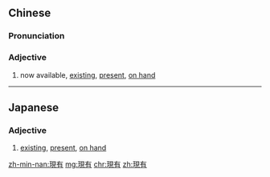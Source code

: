 {{also|现有}}
==Chinese==
{{zh-forms|s=现有}}

===Pronunciation===
{{zh-pron
|m=xiànyǒu
|cat=a
}}

===Adjective===
{{zh-adj}}

# now available, [[existing]], [[present]], [[on hand]]

----

==Japanese==
{{ja-kanjitab|げん|ゆう|yomi=on}}

===Adjective===
{{ja-adj|げんゆう}}

# [[existing]], [[present]], [[on hand]]
#: {{ja-usex|'''現有'''の石炭では冬を越せない。|'''げんゆう''' の せきたん で は ふゆ を こ.せない。|There is not enough coal on hand to last the winter.}}

[[zh-min-nan:現有]]
[[mg:現有]]
[[chr:現有]]
[[zh:現有]]